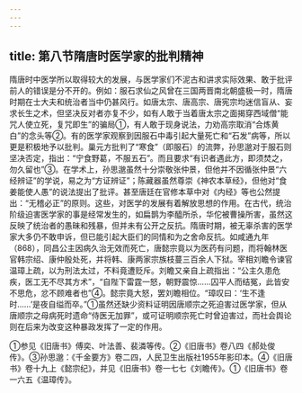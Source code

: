 ```yaml
---
---
---
```

title: 第八节隋唐时医学家的批判精神
---



隋唐时中医学所以取得较大的发展，与医学家们不泥古和讲求实际效果、敢于批评前人的错误是分不开的。例如：服石求仙之风曾在三国两晋南北朝盛极一时，隋唐时期在士大夫和统治者当中仍甚风行。如唐太宗、唐高宗、唐宪宗均迷信盲从、妄求长生之术，但坚决反对者亦复不少，如有人敢于当着唐太宗之面揭穿西域僧“能咒人使立死，复咒即生”的骗局①，有人敢于现身说法，力劝高宗取消“合炼黄白”的念头等②。有的医学家观察到因服石中毒引起大量死亡和“石发”病等，所以更是积极地予以批判。巢元方批判了“寒食”（即服石）的流弊，孙思邈对于服石则坚决否定，指出：“宁食野葛，不服五石”。而且要求“有识者遇此方，即须焚之，勿久留也”③。在学术上，孙思邈虽然十分崇敬张仲景，但他并不因循张仲景“六经辨证”的学说，易之为“方证辨证”；陈藏器虽然尊崇《神农本草经》，但他对“食姜能使人愚”的说法提出了批评。甚至唐廷在官修本草中对《内经》等也公然提出：“无稽必正”的原则。这些，对医学的发展有着解放思想的作用。在古代，统治阶级迫害医学家的事是经常发生的，如扁鹊为李醯所杀，华佗被曹操所害，虽然这反映了统治者的愚昧和残暴，但并未有公开之反抗。隋唐时期，被无辜杀害的医学家大多仍不敢申诉，但已能引起大臣们的同情和为之舍命反抗。如咸通九年（868），同昌公主因病久治无效而死亡，唐懿宗竟以为医药有问题，而将翰林医官韩宗绍、康仲殷处死，并将韩、康两家宗族枝蔓三百余人下狱。宰相刘瞻令谏官温璋上疏，以为刑法太过，不料竟遭贬斥。刘瞻又亲自上疏指出：“公主久患危疾，医工无不尽其方术”，“自陛下雷霆一怒，朝野震惊……囚平人而结冤，此皆安不思危，忿不顾难者也”④。懿宗竟大怒，罢刘瞻相位。“璋叹曰：‘生不逢时……’是夜自缢而卒。”①虽然还缺少资料证明因唐顺宗之死迫害过医学家，但从唐顺宗之母病死时遗命“侍医无加罪”，或可证明顺宗死亡时曾迫害过，而社会舆论则在后来为改变这种暴政发挥了一定的作用。

①参见《旧唐书》傅奕、叶法善、裴潾等传。②《旧唐书》卷八四《郝处俊传》。③孙思邈：《千金要方》卷二四，人民卫生出版社1955年影印本。④《旧唐书》卷十九上《懿宗纪》，并见《旧唐书》卷一七七《刘瞻传》。①《旧唐书》卷一六五《温璋传》。